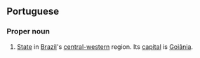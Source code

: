 ==Portuguese==
===Proper noun===
#[[State]] in [[Brazil]]'s [[central-western]] region. Its [[capital]] is [[Goiânia]].